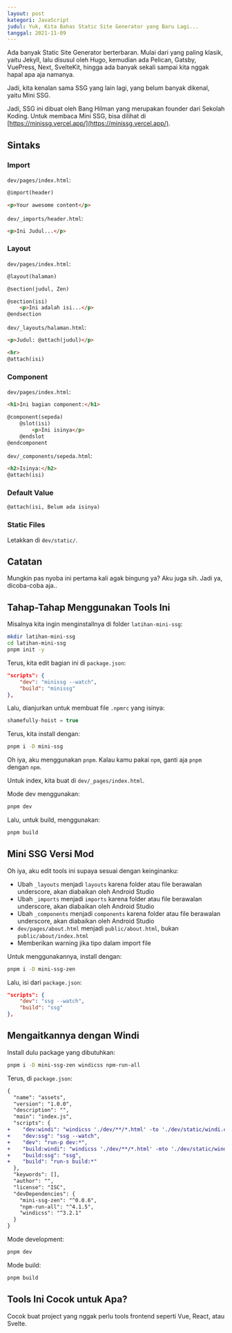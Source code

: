 ```yaml
---
layout: post
kategori: JavaScript
judul: Yuk, Kita Bahas Static Site Generator yang Baru Lagi...
tanggal: 2021-11-09
---
```


Ada banyak Static Site Generator berterbaran. Mulai dari yang paling klasik, yaitu Jekyll, lalu disusul oleh Hugo, kemudian ada Pelican, Gatsby, VuePress, Next, SvelteKit, hingga ada banyak sekali sampai kita nggak hapal apa aja namanya.

Jadi, kita kenalan sama SSG yang lain lagi, yang belum banyak dikenal, yaitu Mini SSG.

Jadi, SSG ini dibuat oleh Bang Hilman yang merupakan founder dari Sekolah Koding. Untuk membaca Mini SSG, bisa dilihat di [https://minissg.vercel.app/](https://minissg.vercel.app/).

## Sintaks

### Import

`dev/pages/index.html`:

```html
@import(header)		

<p>Your awesome content</p>
```

`dev/_imports/header.html`:

```html
<p>Ini Judul...</p>
```

### Layout

`dev/pages/index.html`:

```html
@layout(halaman)

@section(judul, Zen)

@section(isi)
	<p>Ini adalah isi...</p>
@endsection
```

`dev/_layouts/halaman.html`:

```html
<p>Judul: @attach(judul)</p>

<hr>
@attach(isi)
```

### Component

`dev/pages/index.html`:

```html
<h1>Ini bagian component:</h1>

@component(sepeda)
	@slot(isi)
		<p>Ini isinya</p>
	@endslot
@endcomponent
```

`dev/_components/sepeda.html`:

```html
<h2>Isinya:</h2>
@attach(isi)
```

### Default Value

```html
@attach(isi, Belum ada isinya)
```

### Static Files

Letakkan di `dev/static/`.

## Catatan

Mungkin pas nyoba ini pertama kali agak bingung ya? Aku juga sih. Jadi ya, dicoba-coba aja..

## Tahap-Tahap Menggunakan Tools Ini

Misalnya kita ingin menginstallnya di folder `latihan-mini-ssg`:

```bash
mkdir latihan-mini-ssg
cd latihan-mini-ssg
pnpm init -y
```

Terus, kita edit bagian ini di `package.json`:

```json
"scripts": {
	"dev": "minissg --watch",
	"build": "minissg"
},
```

Lalu, dianjurkan untuk membuat file `.npmrc` yang isinya:

```javascript
shamefully-hoist = true
```

Terus, kita install dengan:

```bash
pnpm i -D mini-ssg
```

Oh iya, aku menggunakan `pnpm`. Kalau kamu pakai `npm`, ganti aja `pnpm` dengan `npm`.

Untuk index, kita buat di `dev/_pages/index.html`.

Mode dev menggunakan:

```bash
pnpm dev
```

Lalu, untuk build, menggunakan:

```bash
pnpm build
```

## Mini SSG Versi Mod

Oh iya, aku edit tools ini supaya sesuai dengan keinginanku:

- Ubah `_layouts` menjadi `layouts` karena folder atau file berawalan underscore, akan diabaikan oleh Android Studio
- Ubah `_imports` menjadi `imports` karena folder atau file berawalan underscore, akan diabaikan oleh Android Studio
- Ubah `_components` menjadi `components` karena folder atau file berawalan underscore, akan diabaikan oleh Android Studio
- `dev/pages/about.html` menjadi `public/about.html`, bukan `public/about/index.html`
- Memberikan warning jika tipo dalam import file

Untuk menggunakannya, install dengan:

```bash
pnpm i -D mini-ssg-zen
```

Lalu, isi dari `package.json`:

```json
"scripts": {
	"dev": "ssg --watch",
	"build": "ssg"
},
```

## Mengaitkannya dengan Windi

Install dulu package yang dibutuhkan:

```bash
pnpm i -D mini-ssg-zen windicss npm-run-all
```

Terus, di `package.json`:

```diff
{
  "name": "assets",
  "version": "1.0.0",
  "description": "",
  "main": "index.js",
  "scripts": {
+    "dev:windi": "windicss './dev/**/*.html' -to './dev/static/windi.css' --dev --style",
+    "dev:ssg": "ssg --watch",
+    "dev": "run-p dev:*",
+    "build:windi": "windicss './dev/**/*.html' -mto './dev/static/windi.css' --style",
+    "build:ssg": "ssg",
+    "build": "run-s build:*"
  },
  "keywords": [],
  "author": "",
  "license": "ISC",
  "devDependencies": {
    "mini-ssg-zen": "^0.0.6",
    "npm-run-all": "^4.1.5",
    "windicss": "^3.2.1"
  }
}
```

Mode development:

```bash
pnpm dev
```

Mode build:

```bash
pnpm build
```

## Tools Ini Cocok untuk Apa?

Cocok buat project yang nggak perlu tools frontend seperti Vue, React, atau Svelte.
